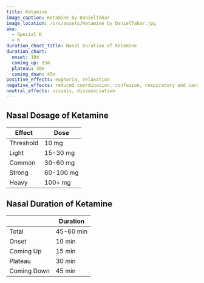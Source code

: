 ```yaml
---
title: Ketamine
image_caption: Ketamine by DanielTahar
image_location: /src/assets/Ketamine by DanielTahar.jpg
aka:
  - Special K
  - K
duration_chart_title: Nasal Duration of Ketamine
duration_chart:
  onset: 10m
  coming_up: 15m
  plateau: 30m
  coming_down: 45m
positive_effects: euphoria, relaxation
negative_effects: reduced coordination, confusion, respiratory and cardiovascular depression
neutral_effects: visuals, dissasociation
---
```


## Nasal Dosage of Ketamine
| Effect | Dose |
| --- | --- |
| Threshold | 10 mg |
| Light | 15-30 mg |
| Common | 30-60 mg |
| Strong | 60-100 mg |
| Heavy | 100+ mg |


<Chart title={frontmatter.duration_chart_title} data={frontmatter.duration_chart} />

## Nasal Duration of Ketamine
|  | Duration |
| --- | --- |
| Total | 45-60 min |
| Onset | 10 min |
| Coming Up | 15 min |
| Plateau | 30 min |
| Coming Down | 45 min |





